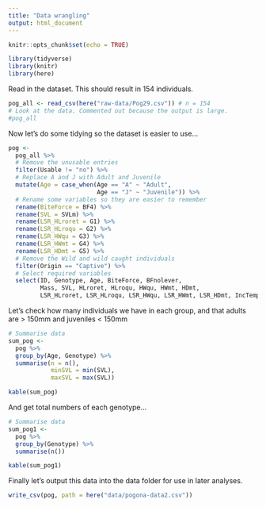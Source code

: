 ```yaml
---
title: "Data wrangling"
output: html_document
---
```


```r
knitr::opts_chunk$set(echo = TRUE)
```

```r
library(tidyverse)
library(knitr)
library(here)
```

Read in the dataset. This should result in 154 individuals.

```r
pog_all <- read_csv(here("raw-data/Pog29.csv")) # n = 154
# Look at the data. Commented out because the output is large.
#pog_all
```

Now let's do some tidying so the dataset is easier to use...

```r
pog <-
  pog_all %>%
  # Remove the unusable entries
  filter(Usable != "no") %>%
  # Replace A and J with Adult and Juvenile
  mutate(Age = case_when(Age == "A" ~ "Adult", 
                         Age == "J" ~ "Juvenile")) %>%
  # Rename some variables so they are easier to remember
  rename(BiteForce = BF4) %>%
  rename(SVL = SVLm) %>%
  rename(LSR_HLroret = G1) %>%
  rename(LSR_HLroqu = G2) %>%
  rename(LSR_HWqu = G3) %>%
  rename(LSR_HWmt = G4) %>%
  rename(LSR_HDmt = G5) %>%
  # Remove the Wild and wild caught individuals
  filter(Origin == "Captive") %>%
  # Select required variables
  select(ID, Genotype, Age, BiteForce, BFnolever,
         Mass, SVL, HLroret, HLroqu, HWqu, HWmt, HDmt,
         LSR_HLroret, LSR_HLroqu, LSR_HWqu, LSR_HWmt, LSR_HDmt, IncTemp, Temp)
```

Let's check how many individuals we have in each group, and that adults are > 150mm and juveniles < 150mm
```r
# Summarise data
sum_pog <- 
  pog %>%
  group_by(Age, Genotype) %>%
  summarise(n = n(),
            minSVL = min(SVL),
            maxSVL = max(SVL))

kable(sum_pog)
```
And get total numbers of each genotype...
```r
# Summarise data
sum_pog1 <- 
  pog %>%
  group_by(Genotype) %>%
  summarise(n())

kable(sum_pog1)
```

Finally let's output this data into the data folder for use in later analyses.
```r
write_csv(pog, path = here("data/pogona-data2.csv"))
```
